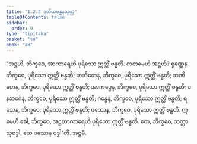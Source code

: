 ```yaml
---
title: "1.2.8 ဒုတိယဗန္ဓနသုတ္တ"
tableOfContents: false
sidebar:
  order: 9
type: "tipitaka"
basket: "su"
book: "a8"
---
```



<DynamicBreadcrumb />

<Division number="18" book="a8">

<Paragraph number="178" book="a8">
“အဋ္ဌဟိ, ဘိက္ခဝေ, အာကာရေဟိ ပုရိသော ဣတ္ထိံ ဗန္ဓတိ. ကတမေဟိ အဋ္ဌဟိ? ရုဏ္ဏေန, ဘိက္ခဝေ, ပုရိသော ဣတ္ထိံ ဗန္ဓတိ; ဟသိတေန, ဘိက္ခဝေ, ပုရိသော ဣတ္ထိံ ဗန္ဓတိ; ဘဏိတေန, ဘိက္ခဝေ, ပုရိသော ဣတ္ထိံ ဗန္ဓတိ; အာကပ္ပေန, ဘိက္ခဝေ, ပုရိသော ဣတ္ထိံ ဗန္ဓတိ; ဝနဘင်္ဂေန, ဘိက္ခဝေ, ပုရိသော ဣတ္ထိံ ဗန္ဓတိ; ဂန္ဓေန, ဘိက္ခဝေ, ပုရိသော ဣတ္ထိံ ဗန္ဓတိ; ရသေန, ဘိက္ခဝေ, ပုရိသော ဣတ္ထိံ ဗန္ဓတိ; ဖဿေန, ဘိက္ခဝေ, ပုရိသော ဣတ္ထိံ ဗန္ဓတိ. ဣမေဟိ ခေါ, ဘိက္ခဝေ, အဋ္ဌဟာကာရေဟိ ပုရိသော ဣတ္ထိံ ဗန္ဓတိ. တေ, ဘိက္ခဝေ, သတ္တာ သုဗဒ္ဓါ, ယေ ဖဿေန ဗဒ္ဓါ”တိ.

</Paragraph>
</Division>

<Paragraph number="179" type="center" book="a8">
အဋ္ဌမံ.
</Paragraph>